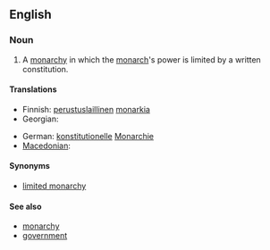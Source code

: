 ==English==
{{wikipedia}}

===Noun===
{{en-noun|sg=[[constitutional]] [[monarchy]]|constitutional monarchies}}

# A [[monarchy]] in which the [[monarch]]'s power is limited by a written constitution.

====Translations====
{{trans-top}}
* Finnish: [[perustuslaillinen]] [[monarkia]]
* Georgian: {{t|ka|კონსტიტუციური მონარქია|sc=Geor}}
{{trans-mid}}
* German: [[konstitutionell]]e [[Monarchie]] {{f}}
* [[Macedonian]]: {{t|mk|уставна монархија|f|tr=ústavna monárhija|sc=Cyrl|xs=Macedonian}}
{{trans-bottom}}

====Synonyms====
* [[limited monarchy]]

====See also====
* [[monarchy]]
* [[government]]